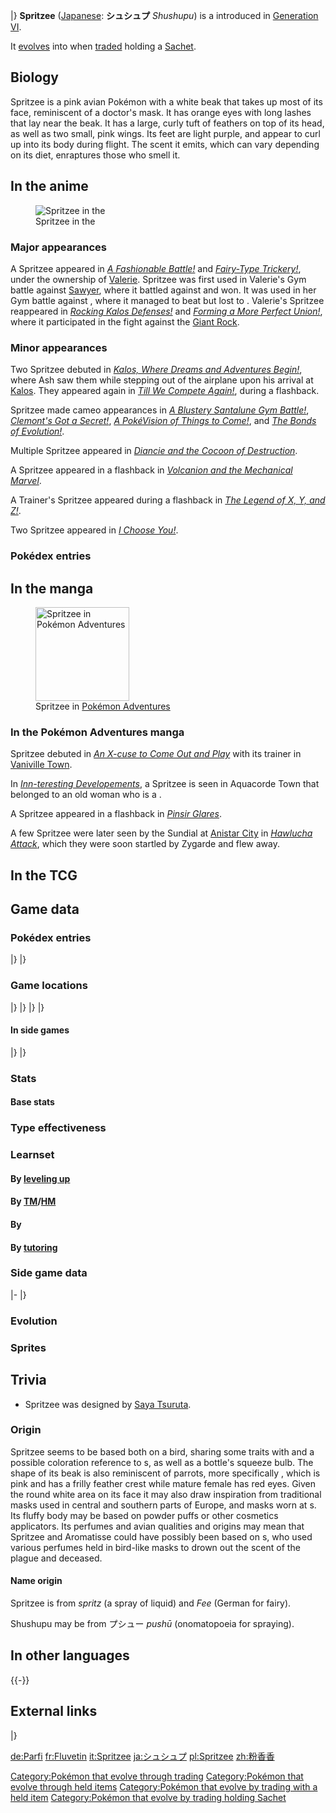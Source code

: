 {{PokémonPrevNext/Head|type=Fairy}}
{{PokémonPrevNext/Pokémon|type=Fairy|prevnum=681|prev=Aegislash|nextnum=683|next=Aromatisse}}
|}
{{Pokémon Infobox
|name=Spritzee
|jname=シュシュプ
|tmname=Shushupu
|category=Perfume
|typebox=1
|type1=Fairy
|abilityn=d
|ability1=Healer
|abilityd=Aroma Veil
|ndex=682
|karea=Central
|kdex=129
|height-ftin=0'08"
|height-m=0.2
|weight-lbs=1.1
|weight-kg=0.5
|egggroupn=1
|egggroup1=Fairy
|gendercode=127
|eggcycles=20
|evtotal=1
|evhp=1
|expyield=68
|lv100exp=1,000,000
|color=Pink
|catchrate=200
|body=04
|pokefordex=spritzee
|generation=6
|friendship=70
}}
'''Spritzee''' ([[List of Japanese Pokémon names|Japanese]]: '''シュシュプ''' ''Shushupu'') is a {{type|Fairy}} {{OBP|Pokémon|species}} introduced in [[Generation VI]].

It [[evolution|evolves]] into {{p|Aromatisse}} when [[trade]]d holding a [[Sachet]].

==Biology==
Spritzee is a pink avian Pokémon with a white beak that takes up most of its face, reminiscent of a doctor's mask. It has orange eyes with long lashes that lay near the beak. It has a large, curly tuft of feathers on top of its head, as well as two small, pink wings. Its feet are light purple, and appear to curl up into its body during flight. The scent it emits, which can vary depending on its diet, enraptures those who smell it.

==In the anime==
[[File:Valerie Spritzee.png|thumb|left|Spritzee in the {{pkmn|anime}}]]
===Major appearances===
A Spritzee appeared in ''[[XY073|A Fashionable Battle!]]'' and ''[[XY074|Fairy-Type Trickery!]]'', under the ownership of [[Valerie]]. Spritzee was first used in Valerie's Gym battle against [[Sawyer]], where it battled against {{p|Bagon}} and won. It was used in her Gym battle against {{Ash}}, where it managed to beat {{AP|Fletchinder}} but lost to {{AP|Hawlucha}}. Valerie's Spritzee reappeared in ''[[XY135|Rocking Kalos Defenses!]]'' and ''[[XY136|Forming a More Perfect Union!]]'', where it participated in the fight against the [[Giant Rock]].

===Minor appearances===
Two Spritzee debuted in ''[[XY001|Kalos, Where Dreams and Adventures Begin!]]'', where Ash saw them while stepping out of the airplane upon his arrival at [[Kalos]]. They appeared again in ''[[XY140|Till We Compete Again!]]'', during a flashback.

Spritzee made cameo appearances in ''[[XY005|A Blustery Santalune Gym Battle!]]'', ''[[XY009|Clemont's Got a Secret!]]'', ''[[XY021|A PokéVision of Things to Come!]]'', and ''[[XY028|The Bonds of Evolution!]]''.

Multiple Spritzee appeared in ''[[M17|Diancie and the Cocoon of Destruction]]''.

A Spritzee appeared in a flashback in ''[[M19|Volcanion and the Mechanical Marvel]]''.

A Trainer's Spritzee appeared during a flashback in ''[[SS036|The Legend of X, Y, and Z!]]''.

Two Spritzee appeared in ''[[M20|I Choose You!]]''.

===Pokédex entries===
{{Animedexheader|Kalos}}
{{Animedexbody|XY073|Spritzee|Ash's Pokédex|Spritzee, the Perfume Pokémon. Spritzee gives off a fragrance that delights anyone who smells it, which changes depending on what Spritzee eats.}}
{{Animedexfooter/Pokémon|''XY''|Kalos}}

==In the manga==
[[File:Team Flare Spritzee Adventures.png|thumb|150px|Spritzee in [[Pokémon Adventures]]]]
===In the Pokémon Adventures manga===
Spritzee debuted in ''[[PAXY01|An X-cuse to Come Out and Play]]'' with its trainer in [[Vaniville Town]].

In ''[[PAXY03|Inn-teresting Developements]]'', a Spritzee is seen in Aquacorde Town that belonged to an old woman who is a {{tc|Team Flare Grunt}}.

A Spritzee appeared in a flashback in ''[[PAXY27|Pinsir Glares]]''.

A few Spritzee were later seen by the Sundial at [[Anistar City]] in ''[[PAXY29|Hawlucha Attack]]'', which they were soon startled by Zygarde and flew away.

==In the TCG==
{{main|Spritzee (TCG)}}

==Game data==
===Pokédex entries===
{{Dex/Header|type=fairy}}
{{Dex/NA|gen=VI}}
{{Dex/Gen|gen=VI}}
{{Dex/Entry1|v=X|t=FFF|entry=It emits a scent that enraptures those who smell it. This fragrance changes depending on what it has eaten.}}
{{Dex/Entry1|v=Y|entry=In the past, rather than using perfume, royal ladies carried a Spritzee that would waft a fragrance they liked.}}
{{Dex/Entry1|v=Omega Ruby|t=FFF|entry=It emits a scent that enraptures those who smell it. This fragrance changes depending on what it has eaten.}}
{{Dex/Entry1|v=Alpha Sapphire|t=FFF|entry=In the past, rather than using perfume, royal ladies carried a Spritzee that would waft a fragrance they liked.}}
|}
|}
{{Dex/Footer}}

===Game locations===
{{Availability/Header|type=fairy}}
{{Availability/NA|gen=VI}}
{{Availability/Gen|gen=VI}}
{{Availability/Entry1|2|v=X|t=FFF|area=[[Friend Safari]] ([[Friend Safari#Fairy-type Safari|Fairy]])}}
{{Availability/Entry1|2|v=Y|area={{rt|7|kalos}}, [[Friend Safari]] ([[Friend Safari#Fairy-type Safari|Fairy]])}}
{{Availability/Entry2/None||v=Omega Ruby|v2=Alpha Sapphire}}
|}
|}
{{Availability/Gen|gen=VII}}
{{Availability/Entry2/None|v=Sun|v2=Moon|area=[[Pokémon Bank]]}}
{{Availability/Entry2/None|v=Ultra Sun|v2=Ultra Moon|area=[[Pokémon Bank]]}}
|}
|}
{{Availability/Footer}}

====In side games====
{{Availability/Header|type=Fairy}}
{{Availability/NA|gen=VI}}
{{Availability/Gen|gen=VI}}
{{Availability/Entry1|1|v=Battle Trozei|color={{defense color}}|area=[[Blade-and-Shield Path#Stage 6|Blade-and-Shield Path: Stage 6]]}}
{{Availability/Entry1|1|v=Shuffle|color={{beauty color}}|area=[[Roseus Center|Roseus Center: Stage 246]]}}
{{Availability/Entry1|1|v=Rumble World|color={{fire color}}|area=[[Dark Land#Boundless Prairie|Dark Land: Boundless Prairie]] <small>(All Areas)</small>}}
|}
|}
{{Availability/Footer}}

===Stats===
====Base stats====
{{BaseStats
|type=Fairy
|HP=     78
|Attack= 52
|Defense=60
|SpAtk=  63
|SpDef=  65
|Speed=  23}}

===Type effectiveness===
{{TypeEffectiveness
|type1=Fairy
|Normal=  100
|Flying=  100
|Fighting= 50
|Ground=  100
|Rock=    100
|Bug=      50
|Poison=  200
|Ghost=   100
|Steel=   200
|Fire=    100
|Water=   100
|Grass=   100
|Electric=100
|Psychic= 100
|Ice=     100
|Dragon=    0
|Dark=     50
|Fairy=    100
|notes= yes
|fairy=yes
|newdragon=1
}}

===Learnset===
====By [[Level|leveling up]]====
{{learnlist/levelh/7|Spritzee|Fairy|Fairy|6}}
{{learnlist/level7|1|Sweet Scent|Normal|Status|&mdash;|100|20}}
{{learnlist/level7|1|Fairy Wind|Fairy|Special|40|100|30||'''}}
{{learnlist/level7|6|Sweet Kiss|Fairy|Status|&mdash;|75|10}}
{{learnlist/level7|8|Odor Sleuth|Normal|Status|&mdash;|&mdash;|40}}
{{learnlist/level7|13|Echoed Voice|Normal|Special|40|100|15}}
{{learnlist/level7|17|Calm Mind|Psychic|Status|&mdash;|&mdash;|20}}
{{learnlist/level7|21|Draining Kiss|Fairy|Special|50|100|10||'''}}
{{learnlist/level7|25|Aromatherapy|Grass|Status|&mdash;|&mdash;|5}}
{{learnlist/level7|29|Attract|Normal|Status|&mdash;|100|15}}
{{learnlist/level7|31|Moonblast|Fairy|Special|95|100|15||'''}}
{{learnlist/level7|35|Charm|Fairy|Status|&mdash;|100|20}}
{{learnlist/level7|38|Flail|Normal|Physical|&mdash;|100|15}}
{{learnlist/level7|42|Misty Terrain|Fairy|Status|&mdash;|&mdash;|10}}
{{learnlist/level7|44|Skill Swap|Psychic|Status|&mdash;|&mdash;|10}}
{{learnlist/level7|48|Psychic|Psychic|Special|90|100|10}}
{{learnlist/level7|50|Disarming Voice|Fairy|Special|40|&mdash;|15||'''}}
{{learnlist/levelf/7|Spritzee|Fairy|Fairy|6}}

====By [[TM]]/[[HM]]====
{{learnlist/tmh/7|Spritzee|Fairy|Fairy|6}}
{{learnlist/tm7|TM04|Calm Mind|Psychic|Status|&mdash;|&mdash;|20}}
{{learnlist/tm7|TM06|Toxic|Poison|Status|&mdash;|90|10}}
{{learnlist/tm7|TM10|Hidden Power|Normal|Special|60|100|15}}
{{learnlist/tm7|TM11|Sunny Day|Fire|Status|&mdash;|&mdash;|5}}
{{learnlist/tm7|TM16|Light Screen|Psychic|Status|&mdash;|&mdash;|30}}
{{learnlist/tm7|TM17|Protect|Normal|Status|&mdash;|&mdash;|10}}
{{learnlist/tm7|TM18|Rain Dance|Water|Status|&mdash;|&mdash;|5}}
{{learnlist/tm7|TM21|Frustration|Normal|Physical|&mdash;|100|20}}
{{learnlist/tm7|TM24|Thunderbolt|Electric|Special|90|100|15}}
{{learnlist/tm7|TM27|Return|Normal|Physical|&mdash;|100|20}}
{{learnlist/tm7|TM29|Psychic|Psychic|Special|90|100|10}}
{{learnlist/tm7|TM32|Double Team|Normal|Status|&mdash;|&mdash;|15}}
{{learnlist/tm7|TM33|Reflect|Psychic|Status|&mdash;|&mdash;|20}}
{{learnlist/tm7|TM41|Torment|Dark|Status|&mdash;|100|15}}
{{learnlist/tm7|TM42|Facade|Normal|Physical|70|100|20}}
{{learnlist/tm7|TM44|Rest|Psychic|Status|&mdash;|&mdash;|10}}
{{learnlist/tm7|TM45|Attract|Normal|Status|&mdash;|100|15}}
{{learnlist/tm7|TM48|Round|Normal|Special|60|100|15}}
{{learnlist/tm7|TM49|Echoed Voice|Normal|Special|40|100|15}}
{{learnlist/tm7|TM53|Energy Ball|Grass|Special|90|100|10}}
{{learnlist/tm7|TM57|Charge Beam|Electric|Special|50|90|10}}
{{learnlist/tm7|TM74|Gyro Ball|Steel|Physical|&mdash;|100|5}}
{{learnlist/tm7|TM77|Psych Up|Normal|Status|&mdash;|&mdash;|10}}
{{learnlist/tm7|TM85|Dream Eater|Psychic|Special|100|100|15}}
{{learnlist/tm7|TM87|Swagger|Normal|Status|&mdash;|85|15}}
{{learnlist/tm7|TM88|Sleep Talk|Normal|Status|&mdash;|&mdash;|10}}
{{learnlist/tm7|TM90|Substitute|Normal|Status|&mdash;|&mdash;|10}}
{{learnlist/tm7|TM91|Flash Cannon|Steel|Special|80|100|10}}
{{learnlist/tm7|TM92|Trick Room|Psychic|Status|&mdash;|&mdash;|5}}
{{learnlist/tm7|TM99|Dazzling Gleam|Fairy|Special|80|100|10||'''}}
{{learnlist/tm7|TM100|Confide|Normal|Status|&mdash;|&mdash;|20}}
{{learnlist/tmf/7|Spritzee|Fairy|Fairy|6}}

====By {{pkmn|breeding}}====
{{learnlist/breedh/7|Spritzee|Fairy|Fairy|6}}
{{learnlist/breed7|{{MSP|300|Skitty}}|Captivate|Normal|Status|&mdash;|100|20}}
{{learnlist/breed7|{{MSP|039|Jigglypuff}}{{MSP|040|Wigglytuff}}|Disable|Normal|Status|&mdash;|100|20}}
{{learnlist/breed7|{{MSP|311|Plusle}}{{MSP|312|Minun}}|Nasty Plot|Dark|Status|—|—|20|{{sup/7|USUM}}}}
{{learnlist/breed7|{{MSP|531|Audino}}|Refresh|Normal|Status|&mdash;|&mdash;|20}}
{{learnlist/breed7|{{MSP|176|Togetic}}{{MSP|684|Swirlix}}{{MSP|685|Slurpuff}}|Wish|Normal|Status|&mdash;|&mdash;|10}}
{{learnlist/breedf/7|Spritzee|Fairy|Fairy|6}}

====By [[Move Tutor|tutoring]]====
{{learnlist/tutorh/7|Spritzee|Fairy|Fairy|6}}
{{learnlist/tutor7|After You|Normal|Status|—|—|15|||no|yes}}
{{learnlist/tutor7|Ally Switch|Psychic|Status|—|—|15|||no|yes}}
{{learnlist/tutor7|Covet|Normal|Physical|60|100|25|||no|yes}}
{{learnlist/tutor7|Endeavor|Normal|Physical|—|100|5|||no|yes}}
{{learnlist/tutor7|Heal Bell|Normal|Status|—|—|5|||no|yes}}
{{learnlist/tutor7|Helping Hand|Normal|Status|—|—|20|||no|yes}}
{{learnlist/tutor7|Magic Coat|Psychic|Status|—|—|15|||no|yes}}
{{learnlist/tutor7|Skill Swap|Psychic|Status|—|—|10|||no|yes}}
{{learnlist/tutor7|Snore|Normal|Special|50|100|15|||no|yes}}
{{learnlist/tutor7|Telekinesis|Psychic|Status|—|—|15|||no|yes}}
{{learnlist/tutorf/7|Spritzee|Fairy|Fairy|6}}

===Side game data===
{{Spindata/Head|type=Fairy}}
{{Template:Spindata/Battle Trozei|col=6|type=Fairy|ndex=682
|power=1
}}
|-
{{Spindata/Shuffle|col=6|type=Fairy|ndex=682|num=352
|min=50
|max=120
|raisemaxlevel=15
|skill=Mega Boost+
|skilldesc=Fills the Mega Gauge of the same type of Pokémon more.
}}
|}

===Evolution===
{{Evobox-2
|type1=fairy
|pictype=art
|no1=682
|name1=Spritzee
|type1-1=Fairy
|evo1={{bag|Pal Pad}} + {{bag|Sachet}}<br>{{color2|000|Trade}}<br><small>while holding {{color2|000|Sachet}}
|no2=683
|name2=Aromatisse
|type1-2=Fairy
}}

===Sprites===
{{Spritebox/Header|type=fairy}}
{{Spritebox/NA|gen=VI}}
{{Spritebox/6|ndex=682}}
{{Spritebox/7|ndex=682}}
{{Spritebox/Footer|682|Spritzee}}

==Trivia==
* Spritzee was designed by [[Saya Tsuruta]].

===Origin===
Spritzee seems to be based both on a bird, sharing some traits with {{wp|Hummingbird|hummingbirds}} and a possible coloration reference to {{wp|flamingo}}s, as well as a {{wp|perfume}} bottle's squeeze bulb. The shape of its beak is also reminiscent of parrots, more specifically {{wp|Major Mitchell's cockatoo}}, which is pink and has a frilly feather crest while mature female has red eyes. Given the round white area on its face it may also draw inspiration from traditional {{wp|carnival}} masks used in central and southern parts of Europe, and masks worn at {{wp|masquerade ball}}s. Its fluffy body may be based on powder puffs or other cosmetics applicators. Its perfumes and avian qualities and origins may mean that Spritzee and Aromatisse could have possibly been based on {{wp|plague doctor}}s, who used various perfumes held in bird-like masks to drown out the scent of the plague and deceased.

====Name origin====
Spritzee is from ''spritz'' (a spray of liquid) and ''Fee'' (German for fairy).

Shushupu may be from プシュー ''pushū'' (onomatopoeia for spraying).

==In other languages==
{{Other languages|type=Fairy|type2=Fairy
|ja=シュシュプ ''Shushupu''|jameaning=Possibly from {{tt|プシュー ''pushū''|onomatopoeia for spraying}}
|fr=Fluvetin|frmeaning=From ''{{tt|effluve|whiff}}'' and possibly ''{{wp|lutin}}''
|es=Spritzee|esmeaning=Same as English name
|de=Parfi|demeaning=From ''{{tt|parfum|French for perfume}}''
|it=Spritzee|itmeaning=Same as English name
|ko=슈쁘 ''Syuppeu''|komeaning=Partial transliteration of its Japanese name
|zh_cmn=粉香香 ''Fěnxiāngxiāng''|zh_cmnmeaning=From {{tt|粉撲 ''fěn''|powder puff}}, {{tt|粉紅 ''fěnhóng''|pink}}, and {{tt|香 ''xiāng''|fragrant}}
|zh_yue=粉香香 ''Fánhēunghēung''|zh_yuemeaning=From {{tt|粉撲 ''fánpok''|powder puff}}, {{tt|粉紅 ''fánhùhng''|pink}}, and {{tt|香 ''hēung''|fragrant}}
|hi= स्प्रिटज़ी ''Spritzee''|himeaning=Transcription of English name
|ru=Спритци ''Sprittsi''|rumeaning=Transcription of English name
|he=ספריטזי ''Spritsi''|hemeaning=Transcription of English name
}}
{{-}}

==External links==

{{PokémonPrevNext/Head|type=Fairy}}
{{PokémonPrevNext/Pokémon|type=Fairy|prevnum=681|prev=Aegislash|nextnum=683|next=Aromatisse}}
|}
{{Project Pokédex notice}}

[[Category:Pokémon that evolve through trading]]
[[Category:Pokémon that evolve through held items]]
[[Category:Pokémon that evolve by trading with a held item]]
[[Category:Pokémon that evolve by trading holding Sachet]]

[[de:Parfi]]
[[fr:Fluvetin]]
[[it:Spritzee]]
[[ja:シュシュプ]]
[[pl:Spritzee]]
[[zh:粉香香]]
